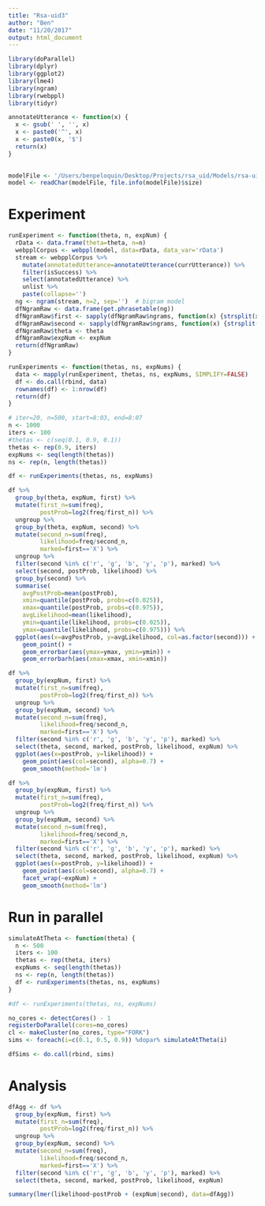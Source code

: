 ```yaml
---
title: "Rsa-uid3"
author: "Ben"
date: "11/20/2017"
output: html_document
---
```


```r
library(doParallel)
library(dplyr)
library(ggplot2)
library(lme4)
library(ngram)
library(rwebppl)
library(tidyr)
```

```r
annotateUtterance <- function(x) {
  x <- gsub(' ', '', x)
  x <- paste0('^', x)
  x <- paste0(x, '$')
  return(x)
}
  
```


```r
modelFile <- '/Users/benpeloquin/Desktop/Projects/rsa_uid/Models/rsa-uid-corpus-generation-20171115.wppl'
model <- readChar(modelFile, file.info(modelFile)$size)
```

# Experiment
```r
runExperiment <- function(theta, n, expNum) {
  rData <- data.frame(theta=theta, n=n)
  webpplCorpus <- webppl(model, data=rData, data_var='rData')
  stream <- webpplCorpus %>%
    mutate(annotatedUtterance=annotateUtterance(currUtterance)) %>%
    filter(isSuccess) %>%
    select(annotatedUtterance) %>%
    unlist %>%
    paste(collapse='')
  ng <- ngram(stream, n=2, sep='')  # bigram model
  dfNgramRaw <- data.frame(get.phrasetable(ng))
  dfNgramRaw$first <- sapply(dfNgramRaw$ngrams, function(x) {strsplit(x, '')}[[1]][1])
  dfNgramRaw$second <- sapply(dfNgramRaw$ngrams, function(x) {strsplit(x, '')}[[1]][3])
  dfNgramRaw$theta <- theta
  dfNgramRaw$expNum <- expNum
  return(dfNgramRaw)
}

runExperiments <- function(thetas, ns, expNums) {
  data <- mapply(runExperiment, thetas, ns, expNums, SIMPLIFY=FALSE)
  df <- do.call(rbind, data)
  rownames(df) <- 1:nrow(df)
  return(df)
}
```


```r
# iter=20, n=500, start=8:03, end=8:07
n <- 1000
iters <- 100
#thetas <- c(seq(0.1, 0.9, 0.1))
thetas <- rep(0.9, iters)
expNums <- seq(length(thetas))
ns <- rep(n, length(thetas))
```

```r
df <- runExperiments(thetas, ns, expNums)
```

```r
df %>%
  group_by(theta, expNum, first) %>%
  mutate(first_n=sum(freq),
         postProb=log2(freq/first_n)) %>%
  ungroup %>%
  group_by(theta, expNum, second) %>%
  mutate(second_n=sum(freq),
         likelihood=freq/second_n,
         marked=first=='X') %>%
  ungroup %>%
  filter(second %in% c('r', 'g', 'b', 'y', 'p'), marked) %>%
  select(second, postProb, likelihood) %>%
  group_by(second) %>%
  summarise(
    avgPostProb=mean(postProb),
    xmin=quantile(postProb, probs=c(0.025)),
    xmax=quantile(postProb, probs=c(0.975)),
    avgLikelihood=mean(likelihood),
    ymin=quantile(likelihood, probs=c(0.025)),
    ymax=quantile(likelihood, probs=c(0.975))) %>%
  ggplot(aes(x=avgPostProb, y=avgLikelihood, col=as.factor(second))) +
    geom_point() +
    geom_errorbar(aes(ymax=ymax, ymin=ymin)) +
    geom_errorbarh(aes(xmax=xmax, xmin=xmin))
```


```r
df %>%
  group_by(expNum, first) %>%
  mutate(first_n=sum(freq),
         postProb=log2(freq/first_n)) %>%
  ungroup %>%
  group_by(expNum, second) %>%
  mutate(second_n=sum(freq),
         likelihood=freq/second_n,
         marked=first=='X') %>%
  filter(second %in% c('r', 'g', 'b', 'y', 'p'), marked) %>%
  select(theta, second, marked, postProb, likelihood, expNum) %>%
  ggplot(aes(x=postProb, y=likelihood)) +
    geom_point(aes(col=second), alpha=0.7) +
    geom_smooth(method='lm') 
```
```r
df %>%
  group_by(expNum, first) %>%
  mutate(first_n=sum(freq),
         postProb=log2(freq/first_n)) %>%
  ungroup %>%
  group_by(expNum, second) %>%
  mutate(second_n=sum(freq),
         likelihood=freq/second_n,
         marked=first=='X') %>%
  filter(second %in% c('r', 'g', 'b', 'y', 'p'), marked) %>%
  select(theta, second, marked, postProb, likelihood, expNum) %>%
  ggplot(aes(x=postProb, y=likelihood)) +
    geom_point(aes(col=second), alpha=0.7) +
    facet_wrap(~expNum) +
    geom_smooth(method='lm')
```

# Run in parallel
```r
simulateAtTheta <- function(theta) {
  n <- 500
  iters <- 100
  thetas <- rep(theta, iters)
  expNums <- seq(length(thetas))
  ns <- rep(n, length(thetas))
  df <- runExperiments(thetas, ns, expNums)
}

#df <- runExperiments(thetas, ns, expNums)
```

```r
no_cores <- detectCores() - 1
registerDoParallel(cores=no_cores) 
cl <- makeCluster(no_cores, type="FORK")
sims <- foreach(i=c(0.1, 0.5, 0.9)) %dopar% simulateAtTheta(i)

dfSims <- do.call(rbind, sims)
```

# Analysis
```r
dfAgg <- df %>%
  group_by(expNum, first) %>%
  mutate(first_n=sum(freq),
         postProb=log2(freq/first_n)) %>%
  ungroup %>%
  group_by(expNum, second) %>%
  mutate(second_n=sum(freq),
         likelihood=freq/second_n,
         marked=first=='X') %>%
  filter(second %in% c('r', 'g', 'b', 'y', 'p'), marked) %>%
  select(theta, second, marked, postProb, likelihood, expNum)
```

```r
summary(lmer(likelihood~postProb + (expNum|second), data=dfAgg))
```

